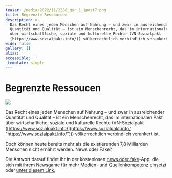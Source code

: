 ```yaml
---
teaser: /media/2022/11/2208_gsr_1_1post7.png
title: Begrenzte Ressourcen
description: >-
  Das Recht eines jeden Menschen auf Nahrung – und zwar in ausreichender
  Quantität und Qualität – ist ein Menschenrecht, das im internationalen Pakt
  über wirtschaftliche, soziale und kulturelle Rechte (VN-Sozialpakt
  (https://www.sozialpakt.info/)) völkerrechtlich verbindlich verankert ist.
wide: false
gallery: []
alias: ''
accessible: ''
_template: simple
---
```


# Begrenzte Ressoucen

![](/media/2022/11/2208_gsr_1_1post7.png)

Das Recht eines jeden Menschen auf Nahrung – und zwar in ausreichender Quantität und Qualität – ist ein Menschenrecht, das im internationalen Pakt über wirtschaftliche, soziale und kulturelle Rechte (VN-Sozialpakt ([https://www.sozialpakt.info/](https://www.sozialpakt.info/ "https://www.sozialpakt.info/"))) völkerrechtlich verbindlich verankert ist.

Doch können heute bereits mehr als die existierenden 7,8 Milliarden Menschen nicht ernährt werden. News oder Fake?

Die Antwort darauf findet ihr in der kostenlosen [news.oder.fake](https://www.facebook.com/newsoderfake)-App, die sich mit ihrem Newsgame für mehr Medien- und Quellenkompetenz einsetzt oder [unter diesem Link.](https://headline.newsoderfake.de/ernaehrung-weltbevoelkerung-VC4Rwb)
